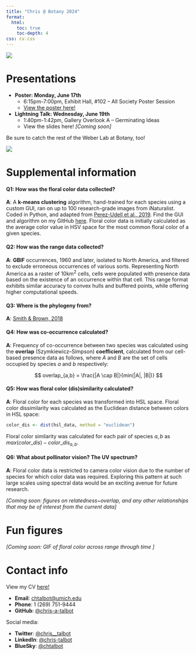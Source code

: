 ```yaml
---
title: "Chris @ Botany 2024"
format:
  html:
    toc: true
    toc-depth: 4
css: cv.css
---
```


![](images/botany2024.png){fig-align="center"}

# Presentations

-   **Poster: Monday, June 17th**
    -   6:15pm-7:00pm, Exhibit Hall, #102 – All Society Poster Session
    -   [View the poster here!](botany2024poster.html)
-   **Lightning Talk: Wednesday, June 19th**
    -   1:40pm-1:42pm, Gallery Overlook A – Germinating Ideas
    -   View the slides here! *\[Coming soon\]*

Be sure to catch the rest of the Weber Lab at Botany, too!

![](images/weberlabatbotany.png){fig-align="center"}

# Supplemental information

#### **Q1**: How was the **floral color** data collected?

**A**: A **k-means clustering** algorithm, hand-trained for each species using a custom GUI, ran on up to 100 research-grade images from iNaturalist. Coded in Python, and adapted from [Perez-Udell et al., 2019](https://doi.org/10.1002/aps3.11505). Find the GUI and algorithm on my GitHub [here](https://github.com/chris-a-talbot/pyflocolor). Floral color data is initially calculated as the average color value in HSV space for the most common floral color of a given species.

#### **Q2**: How was the **range** data collected?

**A**: **GBIF** occurrences, 1960 and later, isolated to North America, and filtered to exclude erroneous occurrences of various sorts. Representing North America as a raster of 10km^2^ cells, cells were populated with presence data based on the existence of an occurrence within that cell. This range format exhibits similar accuracy to convex hulls and buffered points, while offering higher computational speeds.

#### **Q3**: Where is the **phylogeny** from?

**A**: [Smith & Brown, 2018](https://doi.org/10.1002/ajb2.1019)

#### **Q4**: How was **co-occurrence** calculated?

**A**: Frequency of co-occurrence between two species was calculated using the **overlap** (Szymkiewicz–Simpson) **coefficient**, calculated from our cell-based presence data as follows, where $A$ and $B$ are the set of cells occupied by species $a$ and $b$ respectively:

$$
overlap_{a,b} = \frac{|A \cap B|}{min(|A|, |B|)}
$$

#### **Q5**: How was floral **color (dis)similarity** calculated?

**A**: Floral color for each species was transformed into HSL space. Floral color dissimilarity was calculated as the Euclidean distance between colors in HSL space:

``` R
color_dis <- dist(hsl_data, method = "euclidean")
```

Floral color similarity was calculated for each pair of species $a,b$ as $max(color\_dis) - color\_dis_{a,b}$.

#### **Q6**: What about **pollinator vision**? The UV spectrum?

**A**: Floral color data is restricted to camera color vision due to the number of species for which color data was required. Exploring this pattern at such large scales using spectral data would be an exciting avenue for future research.

*\[Coming soon: figures on relatedness\~overlap, and any other relationships that may be of interest from the current data\]*

# Fun figures

*\[Coming soon: GIF of floral color across range through time \]*

# Contact info

View my CV [here!](CV.html)

-   **Email**: [chtalbot\@umich.edu](chtalbot@umich.edu)
-   **Phone**: 1 (269) 751-9444
-   **GitHub**: [\@chris-a-talbot](https://github.com/chris-a-talbot)

Social media:

-   **Twitter**: [\@chris\_\_talbot](https://twitter.com/chris__talbot)
-   **LinkedIn**: [\@chris-talbot](https://www.linkedin.com/in/chris-talbot/)
-   **BlueSky**: [\@chtalbot](https://bsky.app/profile/chtalbot.bsky.social)
